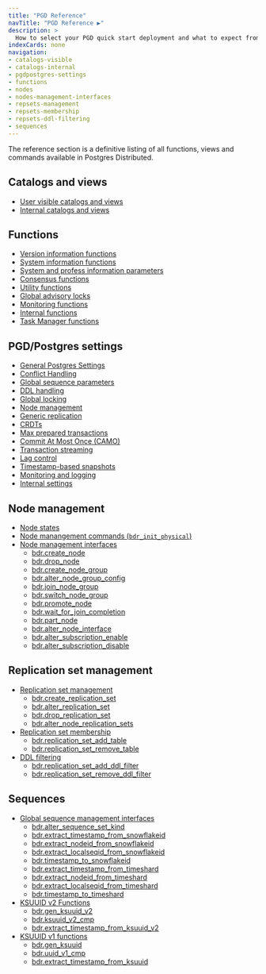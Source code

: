 ```yaml
---
title: "PGD Reference"
navTitle: "PGD Reference ▶"
description: >
  How to select your PGD quick start deployment and what to expect from the experience.
indexCards: none
navigation:
- catalogs-visible
- catalogs-internal
- pgdpostgres-settings
- functions
- nodes
- nodes-management-interfaces
- repsets-management
- repsets-membership
- repsets-ddl-filtering
- sequences
---
```


The reference section is a definitive listing of all functions, views and commands available in Postgres Distributed.

## Catalogs and views

* [User visible catalogs and views](catalogs-visible)
* [Internal catalogs and views](catalogs-internal)

## Functions
* [Version information functions](functions/#version-information-functions)
* [System information functions](functions/#system-information-functions)
* [System and profess information parameters](functions/#system-and-progress-information-parameters)
* [Consensus functions](functions/#consensus-function)
* [Utility functions](functions/#utility-functions)
* [Global advisory locks](functions/#global-advisory-locks)
* [Monitoring functions](functions/#monitoring-functions)
* [Internal functions](functions/#internal-functions)
* [Task Manager functions](functions/#task-manager-functions)

## PGD/Postgres settings
* [General Postgres Settings](pgdpostgres-settings/#postgres-settings)
* [Conflict Handling](pgdpostgres-settings/#conflict-handling)
* [Global sequence parameters](pgdpostgres-settings/#global-sequence-parameters)
* [DDL handling](pgdpostgres-settings/#ddl-handling)
* [Global locking](pgdpostgres-settings/#global-locking)
* [Node management](pgdpostgres-settings/#node-management)
* [Generic replication](pgdpostgres-settings/#generic-replication)
* [CRDTs](pgdpostgres-settings/#crdts)
* [Max prepared transactions](pgdpostgres-settings/#max-prepared-transactions)
* [Commit At Most Once (CAMO)](pgdpostgres-settings/#commit-at-most-once)
* [Transaction streaming](pgdpostgres-settings/#transaction-streaming)
* [Lag control](pgdpostgres-settings/#lag-control)
* [Timestamp-based snapshots](pgdpostgres-settings/#timestamp-based-snapshots)
* [Monitoring and logging](pgdpostgres-settings/#monitoring-and-logging)
* [Internal settings](pgdpostgres-settings/#internals)

## Node management
* [Node states](nodes/#list-of-node-states)
* [Node manangement commands (`bdr_init_physical`)](nodes/#node-management-commands)
* [Node management interfaces](nodes-management-interfaces/)
  * [bdr.create_node](nodes-management-interfaces/#bdrcreate_node)
  * [bdr.drop_node](nodes-management-interfaces/#bdrdrop_node)
  * [bdr.create_node_group](nodes-management-interfaces/#bdrcreate_node_group)
  * [bdr.alter_node_group_config](nodes-management-interfaces/#bdralter_node_group_config)
  * [bdr.join_node_group](nodes-management-interfaces/#bdrjoin_node_group)
  * [bdr.switch_node_group](nodes-management-interfaces/#bdrswitch_node_group)
  * [bdr.promote_node](nodes-management-interfaces/#bdrpromote_node)
  * [bdr.wait_for_join_completion](nodes-management-interfaces/#bdrwait_for_join_completion)
  * [bdr.part_node](nodes-management-interfaces/#bdrpart_node)
  * [bdr.alter_node_interface](nodes-management-interfaces/#bdralter_node_interface)
  * [bdr.alter_subscription_enable](nodes-management-interfaces/#bdralter_subscription_enable)
  * [bdr.alter_subscription_disable](nodes-management-interfaces/#bdralter_subscription_disable)

## Replication set management
* [Replication set management](repsets-management)
  * [bdr.create_replication_set](repsets-management#bdrcreate_replication_set)
  * [bdr.alter_replication_set](repsets-management#bdralter_replication_set)
  * [bdr.drop_replication_set](repsets-management#bdrdrop_replication_set)
  * [bdr.alter_node_replication_sets](repsets-management#bdralter_node_replication_sets)
* [Replication set membership](repsets-membership)
  * [bdr.replication_set_add_table](repsets-membership#bdrreplication_set_add_table)
  * [bdr.replication_set_remove_table](repsets-membership#bdrreplication_set_remove_table)
* [DDL filtering](repsets-ddl-filtering)
  * [bdr.replication_set_add_ddl_filter](repsets-ddl-filtering/#bdrreplication_set_add_ddl_filter)
  * [bdr.replication_set_remove_ddl_filter](repsets-ddl-filtering/#bdrreplication_set_remove_ddl_filter)

## Sequences
* [Global sequence management interfaces](reference/sequences/)
  * [bdr.alter_sequence_set_kind](reference/sequences/#alter_sequence_set_kind)
  * [bdr.extract_timestamp_from_snowflakeid](sequences/#bdrextract_timestamp_from_snowflakeid)
  * [bdr.extract_nodeid_from_snowflakeid](reference/sequences/#bdrextract_nodeid_from_snowflakeid)
  * [bdr.extract_localseqid_from_snowflakeid](reference/sequences/#bdrextract_localseqid_from_snowflakeid)
  * [bdr.timestamp_to_snowflakeid](reference/sequences/#bdrtimestamp_to_snowflakeid)
  * [bdr.extract_timestamp_from_timeshard](reference/sequences/#bdrextract_timestamp_from_timeshard)
  * [bdr.extract_nodeid_from_timeshard](reference/sequences/#bdrextract_nodeid_from_timeshard)
  * [bdr.extract_localseqid_from_timeshard](reference/sequences/#bdrextract_localseqid_from_timeshard)
  * [bdr.timestamp_to_timeshard](reference/sequences/#bdrtimestamp_to_timeshard)
* [KSUUID v2 Functions](reference/sequences/#ksuuid-v1-functions)
  * [bdr.gen_ksuuid_v2](reference/sequences/#bdrgen_ksuuid_v2)
  * [bdr.ksuuid_v2_cmp](reference/sequences/#bdrksuuid_v2_cmp)
  * [bdr.extract_timestamp_from_ksuuid_v2](reference/sequences/#bdrextract_timestamp_from_ksuuid_v2)
* [KSUUID v1 functions](reference/sequences/#ksuuid-v1-functions)
  * [bdr.gen_ksuuid](reference/sequences/#bdrgen_ksuuid)
  * [bdr.uuid_v1_cmp](reference/sequences/#bdruuid_v1_cmp)
  * [bdr.extract_timestamp_from_ksuuid](reference/sequences/#bdrextract_timestamp_from_ksuuid)

